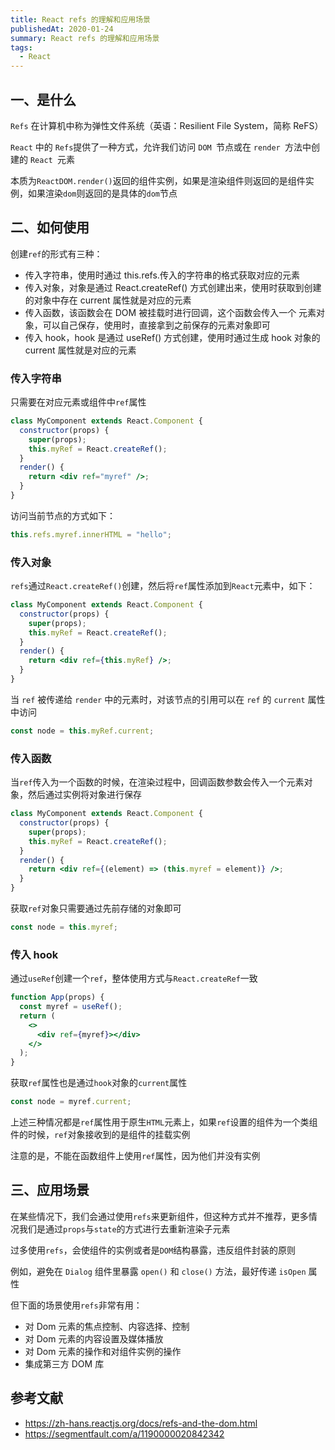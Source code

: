 ```yaml
---
title: React refs 的理解和应用场景
publishedAt: 2020-01-24
summary: React refs 的理解和应用场景
tags:
  - React
---
```


## 一、是什么

`Refs` 在计算机中称为弹性文件系统（英语：Resilient File System，简称 ReFS）

`React` 中的 `Refs`提供了一种方式，允许我们访问 `DOM `节点或在 `render `方法中创建的 `React `元素

本质为`ReactDOM.render()`返回的组件实例，如果是渲染组件则返回的是组件实例，如果渲染`dom`则返回的是具体的`dom`节点

## 二、如何使用

创建`ref`的形式有三种：

- 传入字符串，使用时通过 this.refs.传入的字符串的格式获取对应的元素
- 传入对象，对象是通过 React.createRef() 方式创建出来，使用时获取到创建的对象中存在 current 属性就是对应的元素
- 传入函数，该函数会在 DOM 被挂载时进行回调，这个函数会传入一个 元素对象，可以自己保存，使用时，直接拿到之前保存的元素对象即可
- 传入 hook，hook 是通过 useRef() 方式创建，使用时通过生成 hook 对象的 current 属性就是对应的元素

### 传入字符串

只需要在对应元素或组件中`ref`属性

```jsx
class MyComponent extends React.Component {
  constructor(props) {
    super(props);
    this.myRef = React.createRef();
  }
  render() {
    return <div ref="myref" />;
  }
}
```

访问当前节点的方式如下：

```js
this.refs.myref.innerHTML = "hello";
```

### 传入对象

`refs`通过`React.createRef()`创建，然后将`ref`属性添加到`React`元素中，如下：

```jsx
class MyComponent extends React.Component {
  constructor(props) {
    super(props);
    this.myRef = React.createRef();
  }
  render() {
    return <div ref={this.myRef} />;
  }
}
```

当 `ref` 被传递给 `render` 中的元素时，对该节点的引用可以在 `ref` 的 `current` 属性中访问

```js
const node = this.myRef.current;
```

### 传入函数

当`ref`传入为一个函数的时候，在渲染过程中，回调函数参数会传入一个元素对象，然后通过实例将对象进行保存

```jsx
class MyComponent extends React.Component {
  constructor(props) {
    super(props);
    this.myRef = React.createRef();
  }
  render() {
    return <div ref={(element) => (this.myref = element)} />;
  }
}
```

获取`ref`对象只需要通过先前存储的对象即可

```js
const node = this.myref;
```

### 传入 hook

通过`useRef`创建一个`ref`，整体使用方式与`React.createRef`一致

```jsx
function App(props) {
  const myref = useRef();
  return (
    <>
      <div ref={myref}></div>
    </>
  );
}
```

获取`ref`属性也是通过`hook`对象的`current`属性

```js
const node = myref.current;
```

上述三种情况都是`ref`属性用于原生`HTML`元素上，如果`ref`设置的组件为一个类组件的时候，`ref`对象接收到的是组件的挂载实例

注意的是，不能在函数组件上使用`ref`属性，因为他们并没有实例

## 三、应用场景

在某些情况下，我们会通过使用`refs`来更新组件，但这种方式并不推荐，更多情况我们是通过`props`与`state`的方式进行去重新渲染子元素

过多使用`refs`，会使组件的实例或者是`DOM`结构暴露，违反组件封装的原则

例如，避免在 `Dialog` 组件里暴露 `open()` 和 `close()` 方法，最好传递 `isOpen` 属性

但下面的场景使用`refs`非常有用：

- 对 Dom 元素的焦点控制、内容选择、控制
- 对 Dom 元素的内容设置及媒体播放
- 对 Dom 元素的操作和对组件实例的操作
- 集成第三方 DOM 库

## 参考文献

- https://zh-hans.reactjs.org/docs/refs-and-the-dom.html
- https://segmentfault.com/a/1190000020842342
